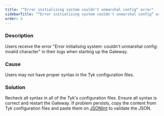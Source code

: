 ```yaml
---
title: "“Error initialising system couldn't unmarshal config“ error"
sidebarTitle: "“Error initialising system couldn't unmarshal config“ error"
order: 5
---
```


### Description

Users receive the error "Error initialising system: couldn't unmarshal config: invalid character" in their logs when starting up the Gateway. 

### Cause

Users may not have proper syntax in the Tyk configuration files. 

### Solution

Recheck all syntax in all of the Tyk's configuration files. Ensure all syntax is correct and restart the Gateway. If problem persists, copy the content from  Tyk configuration files and paste them on [JSONlint][1] to validate the JSON.

 [1]: https://jsonlint.com/